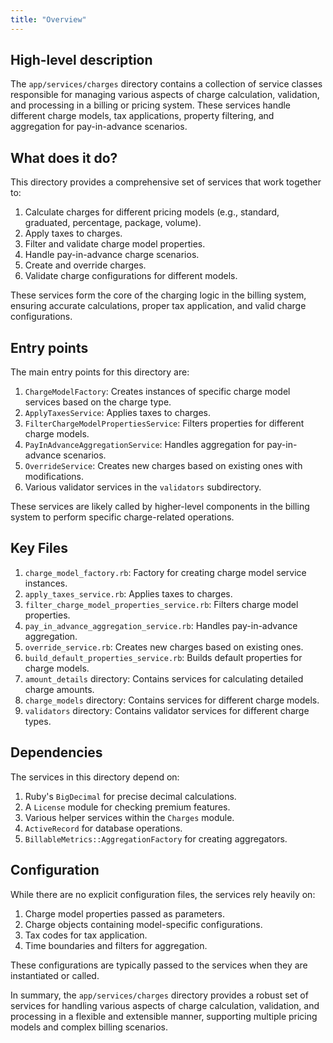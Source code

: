 ```yaml
---
title: "Overview"
---
```


## High-level description
The `app/services/charges` directory contains a collection of service classes responsible for managing various aspects of charge calculation, validation, and processing in a billing or pricing system. These services handle different charge models, tax applications, property filtering, and aggregation for pay-in-advance scenarios.

## What does it do?
This directory provides a comprehensive set of services that work together to:

1. Calculate charges for different pricing models (e.g., standard, graduated, percentage, package, volume).
2. Apply taxes to charges.
3. Filter and validate charge model properties.
4. Handle pay-in-advance charge scenarios.
5. Create and override charges.
6. Validate charge configurations for different models.

These services form the core of the charging logic in the billing system, ensuring accurate calculations, proper tax application, and valid charge configurations.

## Entry points
The main entry points for this directory are:

1. `ChargeModelFactory`: Creates instances of specific charge model services based on the charge type.
2. `ApplyTaxesService`: Applies taxes to charges.
3. `FilterChargeModelPropertiesService`: Filters properties for different charge models.
4. `PayInAdvanceAggregationService`: Handles aggregation for pay-in-advance scenarios.
5. `OverrideService`: Creates new charges based on existing ones with modifications.
6. Various validator services in the `validators` subdirectory.

These services are likely called by higher-level components in the billing system to perform specific charge-related operations.

## Key Files
1. `charge_model_factory.rb`: Factory for creating charge model service instances.
2. `apply_taxes_service.rb`: Applies taxes to charges.
3. `filter_charge_model_properties_service.rb`: Filters charge model properties.
4. `pay_in_advance_aggregation_service.rb`: Handles pay-in-advance aggregation.
5. `override_service.rb`: Creates new charges based on existing ones.
6. `build_default_properties_service.rb`: Builds default properties for charge models.
7. `amount_details` directory: Contains services for calculating detailed charge amounts.
8. `charge_models` directory: Contains services for different charge models.
9. `validators` directory: Contains validator services for different charge types.

## Dependencies
The services in this directory depend on:

1. Ruby's `BigDecimal` for precise decimal calculations.
2. A `License` module for checking premium features.
3. Various helper services within the `Charges` module.
4. `ActiveRecord` for database operations.
5. `BillableMetrics::AggregationFactory` for creating aggregators.

## Configuration
While there are no explicit configuration files, the services rely heavily on:

1. Charge model properties passed as parameters.
2. Charge objects containing model-specific configurations.
3. Tax codes for tax application.
4. Time boundaries and filters for aggregation.

These configurations are typically passed to the services when they are instantiated or called.

In summary, the `app/services/charges` directory provides a robust set of services for handling various aspects of charge calculation, validation, and processing in a flexible and extensible manner, supporting multiple pricing models and complex billing scenarios.